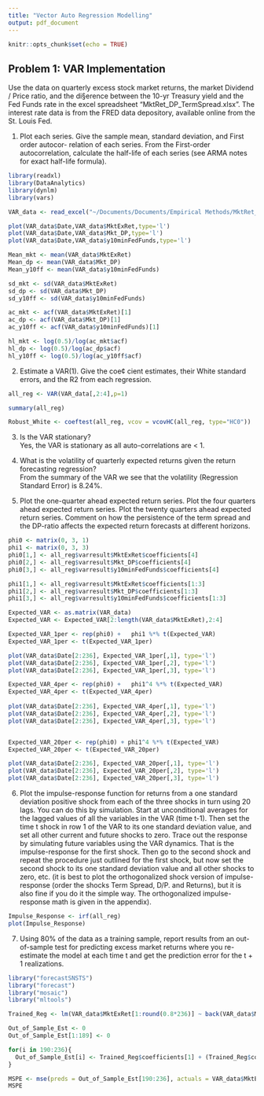 ```yaml
---
title: "Vector Auto Regression Modelling"
output: pdf_document
---
```


```r
knitr::opts_chunk$set(echo = TRUE)
```

## Problem 1: VAR Implementation

Use the data on quarterly excess stock market returns, the market Dividend / Price ratio, and the di§erence between the 10-yr Treasury yield and the Fed Funds rate in the excel spreadsheet "MktRet_DP_TermSpread.xlsx". The interest rate data is from the FRED data depository, available online from the St. Louis Fed.  

1. Plot each series. Give the sample mean, standard deviation, and First order autocor- relation of each series. From the First-order autocorrelation, calculate the half-life of each series (see ARMA notes for exact half-life formula).  

```r
library(readxl)
library(DataAnalytics)
library(dynlm)
library(vars)

VAR_data <- read_excel("~/Documents/Documents/Empirical Methods/MktRet_DP_TermSpread.xlsx")

plot(VAR_data$Date,VAR_data$MktExRet,type='l')
plot(VAR_data$Date,VAR_data$Mkt_DP,type='l')
plot(VAR_data$Date,VAR_data$y10minFedFunds,type='l')

Mean_mkt <- mean(VAR_data$MktExRet)
Mean_dp <- mean(VAR_data$Mkt_DP)
Mean_y10ff <- mean(VAR_data$y10minFedFunds)

sd_mkt <- sd(VAR_data$MktExRet)
sd_dp <- sd(VAR_data$Mkt_DP)
sd_y10ff <- sd(VAR_data$y10minFedFunds)

ac_mkt <- acf(VAR_data$MktExRet)[1]
ac_dp <- acf(VAR_data$Mkt_DP)[1]
ac_y10ff <- acf(VAR_data$y10minFedFunds)[1]

hl_mkt <- log(0.5)/log(ac_mkt$acf)
hl_dp <- log(0.5)/log(ac_dp$acf)
hl_y10ff <- log(0.5)/log(ac_y10ff$acf)
```

2. Estimate a VAR(1). Give the coe¢ cient estimates, their White standard errors, and the R2 from each regression.  

```r
all_reg <- VAR(VAR_data[,2:4],p=1)

summary(all_reg)

Robust_White <- coeftest(all_reg, vcov = vcovHC(all_reg, type="HC0"))
```

3. Is the VAR stationary?  
\newline
Yes, the VAR is stationary as all auto-correlations are < 1.  

4. What is the volatility of quarterly expected returns given the return forecasting regression?  
\newline
From the summary of the VAR we see that the volatility (Regression Standard Error) is 8.24%.

5. Plot the one-quarter ahead expected return series. Plot the four quarters ahead expected return series. Plot the twenty quarters ahead expected return series. Comment on how the persistence of the term spread and the DP-ratio affects the expected return forecasts at different horizons.  
\newline
```r
phi0 <- matrix(0, 3, 1)
phi1 <- matrix(0, 3, 3)
phi0[1,] <- all_reg$varresult$MktExRet$coefficients[4]
phi0[2,] <- all_reg$varresult$Mkt_DP$coefficients[4]
phi0[3,] <- all_reg$varresult$y10minFedFunds$coefficients[4]

phi1[1,] <- all_reg$varresult$MktExRet$coefficients[1:3]
phi1[2,] <- all_reg$varresult$Mkt_DP$coefficients[1:3]
phi1[3,] <- all_reg$varresult$y10minFedFunds$coefficients[1:3]

Expected_VAR <- as.matrix(VAR_data)
Expected_VAR <- Expected_VAR[2:length(VAR_data$MktExRet),2:4]

Expected_VAR_1per <- rep(phi0) +   phi1 %*% t(Expected_VAR)
Expected_VAR_1per <- t(Expected_VAR_1per)

plot(VAR_data$Date[2:236], Expected_VAR_1per[,1], type='l')
plot(VAR_data$Date[2:236], Expected_VAR_1per[,2], type='l')
plot(VAR_data$Date[2:236], Expected_VAR_1per[,3], type='l')

Expected_VAR_4per <- rep(phi0) +   phi1^4 %*% t(Expected_VAR)
Expected_VAR_4per <- t(Expected_VAR_4per)
                                                                                                                                                       
plot(VAR_data$Date[2:236], Expected_VAR_4per[,1], type='l')
plot(VAR_data$Date[2:236], Expected_VAR_4per[,2], type='l')
plot(VAR_data$Date[2:236], Expected_VAR_4per[,3], type='l')  


Expected_VAR_20per <- rep(phi0) + phi1^4 %*% t(Expected_VAR)
Expected_VAR_20per <- t(Expected_VAR_20per)

plot(VAR_data$Date[2:236], Expected_VAR_20per[,1], type='l')
plot(VAR_data$Date[2:236], Expected_VAR_20per[,2], type='l')
plot(VAR_data$Date[2:236], Expected_VAR_20per[,3], type='l')  
```
6. Plot the impulse-response function for returns from a one standard deviation positive shock from each of the three shocks in turn using 20 lags. You can do this by simulation. Start at unconditional averages for the lagged values of all the variables in the VAR (time t-1). Then set the time t shock in row 1 of the VAR to its one standard deviation value, and set all other current and future shocks to zero. Trace out the response by simulating future variables using the VAR dynamics. That ís the impulse-response for the first shock. Then go to the second shock and repeat the procedure just outlined for the first shock, but now set the second shock to its one standard deviation value and all other shocks to zero, etc. (it is best to plot the orthogonalized shock version of impulse-response (order the shocks Term Spread, D/P. and Returns), but it is also fine if you do it the simple way. The orthogonalized impulse-response math is given in the appendix).    
```r
Impulse_Response <- irf(all_reg)
plot(Impulse_Response)
```

7. Using 80% of the data as a training sample, report results from an out-of-sample test for predicting excess market returns where you re-estimate the model at each time t and get the prediction error for the t + 1 realizations.  
```r
library("forecastSNSTS")
library("forecast")
library("mosaic")
library("mltools")

Trained_Reg <- lm(VAR_data$MktExRet[1:round(0.8*236)] ~ back(VAR_data$MktExRet[1:round(0.8*236)]) + back(VAR_data$Mkt_DP[1:round(0.8*236)]) + back(VAR_data$y10minFedFunds[1:round(0.8*236)]))

Out_of_Sample_Est <- 0
Out_of_Sample_Est[1:189] <- 0

for(i in 190:236){
  Out_of_Sample_Est[i] <- Trained_Reg$coefficients[1] + (Trained_Reg$coefficients[2]*VAR_data$MktExRet[i]) + (Trained_Reg$coefficients[3]*VAR_data$Mkt_DP[i]) + (Trained_Reg$coefficients[4]*VAR_data$y10minFedFunds[i])
}

MSPE <- mse(preds = Out_of_Sample_Est[190:236], actuals = VAR_data$MktExRet[190:236])
MSPE
```
